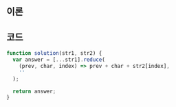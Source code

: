 
## 이론

<Reduce />

## 코드

```js
function solution(str1, str2) {
  var answer = [...str1].reduce(
    (prev, char, index) => prev + char + str2[index],
    ''
  );

  return answer;
}
```
